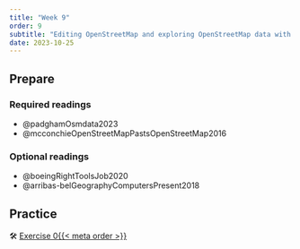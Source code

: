 ```yaml
---
title: "Week 9"
order: 9
subtitle: "Editing OpenStreetMap and exploring OpenStreetMap data with `{osmdata}`"
date: 2023-10-25
---
```


## Prepare

### Required readings

-   @padghamOsmdata2023
-   @mcconchieOpenStreetMapPastsOpenStreetMap2016

### Optional readings

-   @boeingRightToolsJob2020
-   @arribas-belGeographyComputersPresent2018

## Practice

🛠️️ [Exercise 0{{< meta order >}}](../exercises/exercise_0{{< meta order >}}.html)
